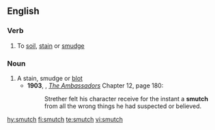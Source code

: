 ==English==

===Verb===
{{en-verb|smutches|smutching|smutched}}

# To [[soil]], [[stain]] or [[smudge]]

===Noun===
{{en-noun|es}}

# A stain, smudge or [[blot]]
#* '''1903''', {{w|Henry James}}, ''[[w:The Ambassadors|The Ambassadors]]'' Chapter 12, page 180:
#*: Strether felt his character receive for the instant a '''smutch''' from all the wrong things he had suspected or believed.
#: {{rfquotek|Ben Jonson}}

[[hy:smutch]]
[[fi:smutch]]
[[te:smutch]]
[[vi:smutch]]